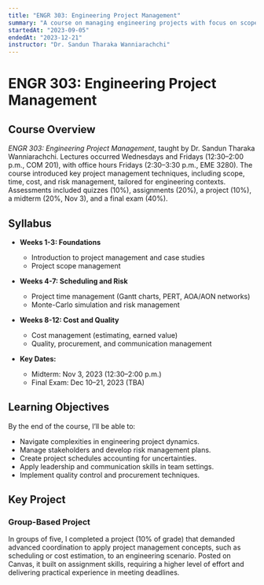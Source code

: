 ```yaml
---
title: "ENGR 303: Engineering Project Management"
summary: "A course on managing engineering projects with focus on scope, time, cost, and risk."
startedAt: "2023-09-05"
endedAt: "2023-12-21"
instructor: "Dr. Sandun Tharaka Wanniarachchi"
---
```


# ENGR 303: Engineering Project Management

## Course Overview

*ENGR 303: Engineering Project Management*, taught by Dr. Sandun Tharaka Wanniarachchi. Lectures occurred Wednesdays and Fridays (12:30–2:00 p.m., COM 201), with office hours Fridays (2:30–3:30 p.m., EME 3280). The course introduced key project management techniques, including scope, time, cost, and risk management, tailored for engineering contexts. Assessments included quizzes (10%), assignments (20%), a project (10%), a midterm (20%, Nov 3), and a final exam (40%).

## Syllabus

- **Weeks 1-3: Foundations**  
  - Introduction to project management and case studies  
  - Project scope management  

- **Weeks 4-7: Scheduling and Risk**  
  - Project time management (Gantt charts, PERT, AOA/AON networks)  
  - Monte-Carlo simulation and risk management  

- **Weeks 8-12: Cost and Quality**  
  - Cost management (estimating, earned value)  
  - Quality, procurement, and communication management  

- **Key Dates:**  
  - Midterm: Nov 3, 2023 (12:30–2:00 p.m.)  
  - Final Exam: Dec 10–21, 2023 (TBA)  

## Learning Objectives

By the end of the course, I’ll be able to:  
- Navigate complexities in engineering project dynamics.  
- Manage stakeholders and develop risk management plans.  
- Create project schedules accounting for uncertainties.  
- Apply leadership and communication skills in team settings.  
- Implement quality control and procurement techniques.  

## Key Project

### Group-Based Project  
In groups of five, I completed a project (10% of grade) that demanded advanced coordination to apply project management concepts, such as scheduling or cost estimation, to an engineering scenario. Posted on Canvas, it built on assignment skills, requiring a higher level of effort and delivering practical experience in meeting deadlines.